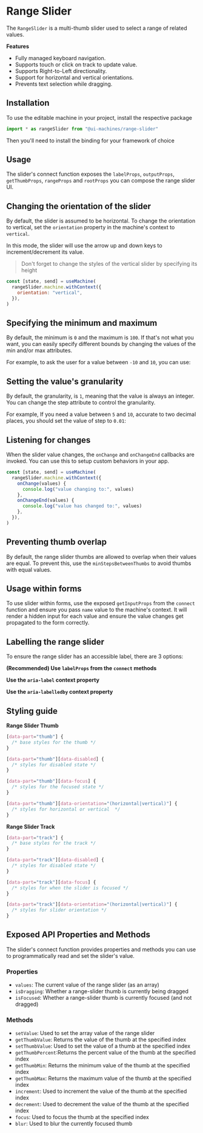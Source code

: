 # Range Slider

The `RangeSlider` is a multi-thumb slider used to select a range of related
values.

<Showcase id="RangeSlider" />

**Features**

- Fully managed keyboard navigation.
- Supports touch or click on track to update value.
- Supports Right-to-Left directionality.
- Support for horizontal and vertical orientations.
- Prevents text selection while dragging.

## Installation

To use the editable machine in your project, install the respective package

<InstallSnippet package="@ui-machines/range-slider" />

```jsx
import * as rangeSlider from "@ui-machines/range-slider"
```

Then you'll need to install the binding for your framework of choice

<CodeSnippet id="range-slider/installation.mdx" />

## Usage

The slider's connect function exposes the `labelProps`, `outputProps`,
`getThumbProps`, `rangeProps` and `rootProps` you can compose the range slider
UI.

<CodeSnippet id="range-slider/usage.mdx" />

## Changing the orientation of the slider

By default, the slider is assumed to be horizontal. To change the orientation to
vertical, set the `orientation` property in the machine's context to `vertical`.

In this mode, the slider will use the arrow up and down keys to
increment/decrement its value.

> Don't forget to change the styles of the vertical slider by specifying its
> height

```jsx
const [state, send] = useMachine(
  rangeSlider.machine.withContext({
    orientation: "vertical",
  }),
)
```

<CodeSnippet id="range-slider/vertical-slider.mdx" />

## Specifying the minimum and maximum

By default, the minimum is `0` and the maximum is `100`. If that's not what you
want, you can easily specify different bounds by changing the values of the min
and/or max attributes.

For example, to ask the user for a value between `-10` and `10`, you can use:

<CodeSnippet id="range-slider/setting-min-max.mdx" />

## Setting the value's granularity

By default, the granularity, is `1`, meaning that the value is always an
integer. You can change the step attribute to control the granularity.

For example, If you need a value between `5` and `10`, accurate to two decimal
places, you should set the value of step to `0.01`:

<CodeSnippet id="range-slider/setting-step.mdx" />

## Listening for changes

When the slider value changes, the `onChange` and `onChangeEnd` callbacks are
invoked. You can use this to setup custom behaviors in your app.

```jsx
const [state, send] = useMachine(
  rangeSlider.machine.withContext({
    onChange(values) {
      console.log("value changing to:", values)
    },
    onChangeEnd(values) {
      console.log("value has changed to:", values)
    },
  }),
)
```

## Preventing thumb overlap

By default, the range slider thumbs are allowed to overlap when their values are
equal. To prevent this, use the `minStepsBetweenThumbs` to avoid thumbs with
equal values.

<CodeSnippet id="range-slider/prevent-overlap.mdx" />

## Usage within forms

To use slider within forms, use the exposed `getInputProps` from the `connect`
function and ensure you pass `name` value to the machine's context. It will
render a hidden input for each value and ensure the value changes get propagated
to the form correctly.

<CodeSnippet id="range-slider/form-usage.mdx" />

## Labelling the range slider

To ensure the range slider has an accessible label, there are 3 options:

**(Recommended) Use `labelProps` from the `connect` methods**

<CodeSnippet id="range-slider/labeling-with-label.mdx" />

**Use the `aria-label` context property**

<CodeSnippet id="range-slider/labeling-with-aria-label.mdx" />

**Use the `aria-labelledby` context property**

<CodeSnippet id="range-slider/labeling-with-aria-labelledby.mdx" />

## Styling guide

**Range Slider Thumb**

```css
[data-part="thumb"] {
  /* base styles for the thumb */
}

[data-part="thumb"][data-disabled] {
  /* styles for disabled state */
}

[data-part="thumb"][data-focus] {
  /* styles for the focused state */
}

[data-part="thumb"][data-orientation="(horizontal|vertical)"] {
  /* styles for horizontal or vertical  */
}
```

**Range Slider Track**

```css
[data-part="track"] {
  /* base styles for the track */
}

[data-part="track"][data-disabled] {
  /* styles for disabled state */
}

[data-part="track"][data-focus] {
  /* styles for when the slider is focused */
}

[data-part="track"][data-orientation="(horizontal|vertical)"] {
  /* styles for slider orientation */
}
```

## Exposed API Properties and Methods

The slider's connect function provides properties and methods you can use to
programmatically read and set the slider's value.

### Properties

- `values`: The current value of the range slider (as an array)
- `isDragging`: Whether a range-slider thumb is currently being dragged
- `isFocused`: Whether a range-slider thumb is currently focused (and not
  dragged)

### Methods

- `setValue`: Used to set the array value of the range slider
- `getThumbValue`: Returns the value of the thumb at the specified index
- `setThumbValue`: Used to set the value of a thumb at the specified index
- `getThumbPercent`:Returns the percent value of the thumb at the specified
  index
- `getThumbMin`: Returns the minimum value of the thumb at the specified index
- `getThumbMax`: Returns the maximum value of the thumb at the specified index
- `increment`: Used to increment the value of the thumb at the specified index
- `decrement`: Used to decrement the value of the thumb at the specified index
- `focus`: Used to focus the thumb at the specified index
- `blur`: Used to blur the currently focused thumb

<CodeSnippet id="range-slider/programmatic-control.mdx" />
